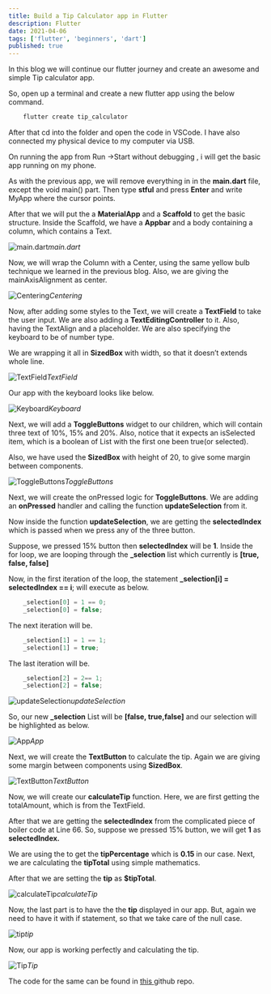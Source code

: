 ```yaml
---
title: Build a Tip Calculator app in Flutter
description: Flutter
date: 2021-04-06
tags: ['flutter', 'beginners', 'dart']
published: true
---
```


In this blog we will continue our flutter journey and create an awesome and simple Tip calculator app.

So, open up a terminal and create a new flutter app using the below command.


```js
    flutter create tip_calculator
```


After that cd into the folder and open the code in VSCode. I have also connected my physical device to my computer via USB.

On running the app from Run ->Start without debugging , i will get the basic app running on my phone.

As with the previous app, we will remove everything in in the **main.dart** file, except the void main() part. Then type **stful** and press **Enter** and write MyApp where the cursor points.

After that we will put the a **MaterialApp** and a **Scaffold** to get the basic structure. Inside the Scaffold, we have a **Appbar** and a body containing a column, which contains a Text.

![main.dart](https://res.cloudinary.com/dxkxvfo2o/image/upload/v1618654125/Flutter/tip-calc/1_x7cj8p.png)*main.dart*

Now, we will wrap the Column with a Center, using the same yellow bulb technique we learned in the previous blog. Also, we are giving the mainAxisAlignment as center.

![Centering](https://res.cloudinary.com/dxkxvfo2o/image/upload/v1618654124/Flutter/tip-calc/2_uqkomv.png)*Centering*

Now, after adding some styles to the Text, we will create a **TextField** to take the user input. We are also adding a **TextEditingController** to it. Also, having the TextAlign and a placeholder. We are also specifying the keyboard to be of number type.

We are wrapping it all in **SizedBox** with width, so that it doesn’t extends whole line.

![TextField](https://res.cloudinary.com/dxkxvfo2o/image/upload/v1618654125/Flutter/tip-calc/3_x2mm8v.png)*TextField*

Our app with the keyboard looks like below.


![Keyboard](https://res.cloudinary.com/dxkxvfo2o/image/upload/v1618654124/Flutter/tip-calc/4_okamni.png)*Keyboard*


Next, we will add a **ToggleButtons** widget to our children, which will contain three text of 10%, 15% and 20%. Also, notice that it expects an isSelected item, which is a boolean of List with the first one been true(or selected).

Also, we have used the **SizedBox** with height of 20, to give some margin between components.

![ToggleButtons](https://res.cloudinary.com/dxkxvfo2o/image/upload/v1618654125/Flutter/tip-calc/5_xj8xof.png)*ToggleButtons*

Next, we will create the onPressed logic for **ToggleButtons**. We are adding an **onPressed** handler and calling the function **updateSelection** from it.

Now inside the function **updateSelection**, we are getting the **selectedIndex** which is passed when we press any of the three button.

Suppose, we pressed 15% button then **selectedIndex** will be **1**. Inside the for loop, we are looping through the **_selection** list which currently is **[true, false, false]**

Now, in the first iteration of the loop, the statement **_selection[i] = selectedIndex == i**; will execute as below.


```js
    _selection[0] = 1 == 0;
    _selection[0] = false;
```


The next iteration will be.


```js
    _selection[1] = 1 == 1;
    _selection[1] = true;
```


The last iteration will be.


```js
    _selection[2] = 2== 1;
    _selection[2] = false;
```


![updateSelection](https://res.cloudinary.com/dxkxvfo2o/image/upload/v1618654125/Flutter/tip-calc/6_chkkjr.png)*updateSelection*

So, our new **_selection** List will be **[false, true,false]** and our selection will be highlighted as below.


![App](https://res.cloudinary.com/dxkxvfo2o/image/upload/v1618654125/Flutter/tip-calc/7_pcsyea.png)*App*


Next, we will create the **TextButton** to calculate the tip. Again we are giving some margin between components using **SizedBox**.

![TextButton](https://res.cloudinary.com/dxkxvfo2o/image/upload/v1618654125/Flutter/tip-calc/8_ynywq6.png)*TextButton*

Now, we will create our **calculateTip** function. Here, we are first getting the totalAmount, which is from the TextField.

After that we are getting the **selectedIndex** from the complicated piece of boiler code at Line 66. So, suppose we pressed 15% button, we will get **1** as **selectedIndex.**

We are using the to get the **tipPercentage** which is **0.15** in our case. Next, we are calculating the **tipTotal** using simple mathematics.

After that we are setting the **tip** as **$tipTotal**.

![calculateTip](https://res.cloudinary.com/dxkxvfo2o/image/upload/v1618654126/Flutter/tip-calc/9_p8slts.png)*calculateTip*

Now, the last part is to have the the **tip** displayed in our app. But, again we need to have it with if statement, so that we take care of the null case.

![tip](https://res.cloudinary.com/dxkxvfo2o/image/upload/v1618654125/Flutter/tip-calc/10_sa9xel.png)*tip*

Now, our app is working perfectly and calculating the tip.


![Tip](https://res.cloudinary.com/dxkxvfo2o/image/upload/v1618654126/Flutter/tip-calc/11_kg9psi.gif)*Tip*


The code for the same can be found in [this ](https://github.com/nabendu82/tip_calculator)github repo.
